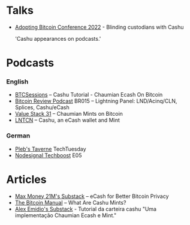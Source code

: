 # Talks

- [Adopting Bitcoin Conference 2022](https://www.youtube.com/watch?v=UNjVc-WYdgE&t=105s) - 
Blinding custodians with Cashu

  'Cashu appearances on podcasts.'

# Podcasts

### English
- [BTCSessions](https://www.youtube.com/watch?v=riTRD0BdMDI) – Cashu Tutorial - Chaumian Ecash On Bitcoin
- [Bitcoin Review Podcast](https://bitcoin.review/podcast/episode-15/) BR015 – Lightning Panel: LND/Acinq/CLN, Splices, Cashu/eCash 
- [Value Stack 31](https://valuestack.xyz/value-stack-31/) – Chaumian Mints on Bitcoin
- [LNTCN](https://www.youtube.com/watch?v=zdtRT7phXBo) – Cashu, an eCash wallet and Mint

### German

- [Pleb's Taverne](https://anchor.fm/plebs-taverne/episodes/TechTuesday---cashu-erklrt-mit-calle-e1vfnpu) TechTuesday 
- [Nodesignal Techboost](https://nodesignal.space/2022/10/12/nodesignal-techboost-e05-updates-september-2022/) E05

# Articles
- [Max Money 21M's Substack](https://maxmoney.substack.com/p/ecash-for-better-bitcoin-privacy) – eCash for Better Bitcoin Privacy
- [The Bitcoin Manual](https://thebitcoinmanual.com/articles/what-are-cashu-mints/) – What Are Cashu Mints?
- [Alex Emidio's Substack](https://alexemidio.substack.com/p/ecash-pra-bitcoin-privacidade) - Tutorial da carteira cashu "Uma implementação Chaumian Ecash e Mint."